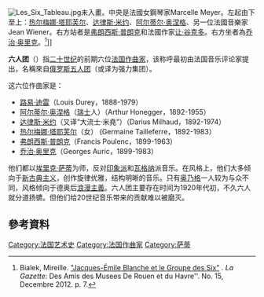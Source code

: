 {{request translation|en|time=2014-9-4}}

[[File:Les_Six_Tableau.jpg|thumb]]未入畫。中央是法國女鋼琴家Marcelle Meyer。左起由下至上：[[热尔梅娜·塔耶芙尔|热尔梅娜·塔耶芙尔]]、[[达律斯·米约|达律斯·米约]]、[[阿尔蒂尔·奥涅格|阿尔蒂尔·奥涅格]]、另一位法國音樂家Jean Wiener。右方站者是[[弗朗西斯·普朗克|弗朗西斯·普朗克]]和法國作家[[让·谷克多|让·谷克多]]。右方坐者為[[乔治·奥里克|乔治·奥里克]]。<ref>Bialek, Mireille. [http://amis-musees-rouen.fr/fichiers/gazette/gazette_2012.pdf "Jacques-Émile Blanche et le Groupe des Six"] {{Wayback|url=http://amis-musees-rouen.fr/fichiers/gazette/gazette_2012.pdf |date=20160216025753 }}. ''La Gazette'': Des Amis des Musees De Rouen et du Havre''. No. 15, Decembre 2012. p. 7.</ref>]]

'''六人团'''（{{lang-fr|'''Les Six'''}}）指[[二十世纪|二十世纪]]的前期六位[[法国|法国]][[作曲家|作曲家]]，该称呼最初由法国音乐评论家{{link-en|昂利·科莱|Henri Collet}}提出，名稱來自[[五人樂派|俄罗斯五人团]]（或译为强力集团）。

这六位作曲家是：

* [[路易·迪雷|路易·迪雷]]（Louis Durey，1888-1979）
* [[阿尔蒂尔·奥涅格|阿尔蒂尔·奥涅格]]（[[瑞士|瑞士]]人）（Arthur Honegger，1892-1955）
* [[达律斯·米约|达律斯·米约]]（又译“大流士·米堯”）（Darius Milhaud，1892-1974）
* [[热尔梅娜·塔耶芙尔|热尔梅娜·塔耶芙尔]]（女） (Germaine Tailleferre，1892-1983）
* [[弗朗西斯·普朗克|弗朗西斯·普朗克]]（Francis Poulenc，1899-1963）
* [[乔治·奥里克|乔治·奥里克]]（Georges Auric，1899-1983）

他们都以[[埃里克·萨蒂|埃里克·萨蒂]]为师，反对[[印象主義音樂|印象派]]和[[瓦格纳|瓦格纳]]派音乐。在风格上，他们大多倾向于[[新古典主义音乐|新古典主义]]，创作旋律优雅，结构明晰的音乐。只有[[奥乃格|奥乃格]]一人较为与众不同，风格倾向于德奥后[[浪漫主义|浪漫主義]]。六人团主要存在时间为1920年代初，不久六人就分道扬镳。但他们给20世纪音乐带来的贡献难以被磨灭。

==參考資料==
{{reflist}}

{{六人团}}
{{normdaten}}
[[Category:法国艺术史|Category:法国艺术史]]
[[Category:法国作曲家|Category:法国作曲家]]
[[Category:萨蒂|Category:萨蒂]]
{{古典音乐作曲家小作品}}
